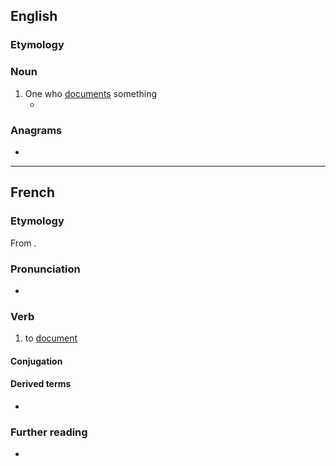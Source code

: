 ==English==

===Etymology===
{{suffix|en|document|er}}

===Noun===
{{en-noun}}

# One who [[document]]s something
#* {{quote-journal|lang=en|1988|June 10|Justin Hayford|The Human Radio|Chicago Reader|url=https://securesite.chireader.com/cgi-bin/Archive/abridged2.bat?path=1988/880610/SHERRI
|passage=But Osterman is not merely a '''documenter''', preserving the lost art form of the radio drama.}}

===Anagrams===
* {{anagrams|en|a=cdeemnortu|redocument}}

----

==French==

===Etymology===
From {{suffix|fr|document|er}}.

===Pronunciation===
* {{IPA|/dɔ.ky.mɑ̃.te/|lang=fr}}

===Verb===
{{fr-verb}}

# to [[document]] {{gloss|to record in documents}}

====Conjugation====
{{fr-conj-auto}}

====Derived terms====
* {{l|fr|documentation}}

===Further reading===
* {{R:TLFi}}